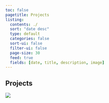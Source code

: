 ```yaml
---
toc: false
pagetitle: Projects
listing:
  contents: ./
  sort: "date desc"
  type: default
  categories: false
  sort-ui: false
  filter-ui: false
  page-size: 30
  feed: true
  fields: [date, title, description, image]
---
```


:::{.content-block}

# Projects 

![](painting.webp) <!-- Vermeer: Art of Painting -->
:::

